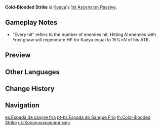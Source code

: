 {{Talent Infobox
|image         = Talent Cold-Blooded Strike.png
|character     = Kaeya
|type          = 1st Ascension Passive
|info          = Every hit with [[Frostgnaw]] regenerates HP for Kaeya equal to 15% of his ATK.
|scale_att1    = ATK
|utility1      = Healing
}}
'''Cold-Blooded Strike''' is [[Kaeya]]'s [[1st Ascension Passive]].

==Gameplay Notes==
* "Every hit" refers to the number of enemies hit. Hitting ''N'' enemies with Frostgnaw will regenerate HP for Kaeya equal to 15%×''N'' of his ATK.

==Preview==
{{Preview
|file=Cold-Blooded Strike Preview
}}

==Other Languages==
{{Other Languages
|en      = Cold-Blooded Strike
|zhs     = 冷血之剑
|zhs_rm  = Lěngxuè zhī Jiàn
|zht     = 冷血之劍
|zht_rm  = Lěngxiě zhī Jiàn
|zh_tl   = Sword of Cold Blood
|ja      = 冷血の剣
|ja_rm   = Reiketsu no Ken
|ja_tl   = Cold-Blood Sword
|ko      = 냉혈의 검
|ko_rm   = Naenghyeol-ui Geom
|ko_tl   = Cold-Blood Sword
|es      = Espada de sangre fría
|es_tl   = Cold-blooded Sword
|fr      = Épée de la cruauté
|fr_tl   = Sword of Cruelty
|ru      = Клинок холодной крови
|ru_tl   = 
|th      = Cold-Blooded Strike
|vi      = Lãnh Huyết Kiếm
|vi_tl   = Cold-Blooded Sword
|de      = Grausames Schwert
|de_tl   = Cruel Sword
|id      = Cold-Blooded Strike
|pt      = Espada do Sangue Frio
|pt_tl   = Cold-Blooded Sword
}}

==Change History==
{{Change History|1.0}}
{{clr}}

==Navigation==
{{Talent Navbox|Kaeya}}

[[es:Espada de sangre fría]]
[[pt-br:Espada do Sangue Frio]]
[[th:Cold-Blooded Strike]]
[[uk:Холоднокровний меч]]